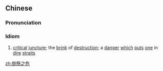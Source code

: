 {{also|倒悬之危}}
==Chinese==
{{zh-forms|s=倒悬之危|type=211}}

===Pronunciation===
{{zh-pron
|m=dàoxuánzhī危
|c=dou3 jyun4 zi1 ngai4
|cat=id
}}

===Idiom===
{{zh-idiom}}

# [[critical]] [[juncture]]; the [[brink]] of [[destruction]]; a [[danger]] [[which]] [[put]]s [[one]] in [[dire]] [[strait]]s

[[zh:倒懸之危]]